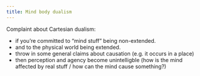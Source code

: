 ```yaml
---
title: Mind body dualism
---
```


Complaint about Cartesian dualism:

- if you're committed to "mind stuff" being non-extended.
- and to the physical world being extended.
- throw in some general claims about causation (e.g. it occurs in a place)
- then perception and agency become unintelligble (how is the mind affected by real stuff / how can the mind cause something?)
